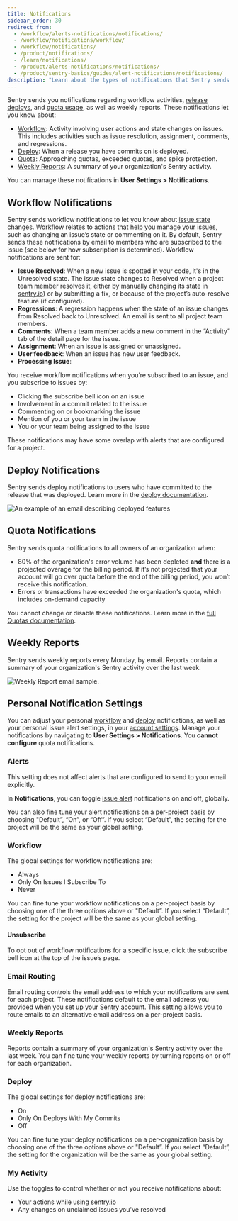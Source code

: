 ```yaml
---
title: Notifications
sidebar_order: 30
redirect_from:
  - /workflow/alerts-notifications/notifications/
  - /workflow/notifications/workflow/
  - /workflow/notifications/
  - /product/notifications/
  - /learn/notifications/
  - /product/alerts-notifications/notifications/
  - /product/sentry-basics/guides/alert-notifications/notifications/
description: "Learn about the types of notifications that Sentry sends you, and how to manage them."
---
```


Sentry sends you notifications regarding workflow activities, [release deploys](/product/releases/), and [quota usage](/product/accounts/quotas/), as well as weekly reports. These notifications let you know about:

- [Workflow](#workflow-notifications): Activity involving user actions and state changes on issues. This includes activities such as issue resolution, assignment, comments, and regressions.
- [Deploy](#deploy-notifications): When a release you have commits on is deployed.
- [Quota](#quota-notifications): Approaching quotas, exceeded quotas, and spike protection.
- [Weekly Reports](#weekly-reports): A summary of your organization's Sentry activity.

You can manage these notifications in **User Settings > Notifications**.

## Workflow Notifications

Sentry sends workflow notifications to let you know about [issue state](/product/issues/states-triage/) changes. Workflow relates to actions that help you manage your issues, such as changing an issue’s state or commenting on it. By default, Sentry sends these notifications by email to members who are subscribed to the issue (see below for how subscription is determined). Workflow notifications are sent for:

- **Issue Resolved**: When a new issue is spotted in your code, it's in the Unresolved state. The issue state changes to Resolved when a project team member resolves it, either by manually changing its state in [sentry.io](https://sentry.io)) or by submitting a fix, or because of the project’s auto-resolve feature (if configured).
- **Regressions**: A regression happens when the state of an issue changes from Resolved back to Unresolved. An email is sent to all project team members.
- **Comments**: When a team member adds a new comment in the “Activity” tab of the detail page for the issue.
- **Assignment**: When an issue is assigned or unassigned.
- **User feedback**: When an issue has new user feedback. <!--add link here when the product side user feedback content is created-->
- **Processing Issue**: <!-- what does this mean even? -->

You receive workflow notifications when you’re subscribed to an issue, and you subscribe to issues by:

- Clicking the subscribe bell icon on an issue
- Involvement in a commit related to the issue
- Commenting on or bookmarking the issue
- Mention of you or your team in the issue
- You or your team being assigned to the issue

These notifications may have some overlap with alerts that are configured for a project.

## Deploy Notifications

Sentry sends deploy notifications to users who have committed to the release that was deployed. Learn more in the [deploy documentation](/product/releases/setup/#notify-sentry).

![An example of an email describing deployed features](deploy-emails.png)

## Quota Notifications

Sentry sends quota notifications to all owners of an organization when:

- 80% of the organization's error volume has been depleted **and** there is a projected overage for the billing period. If it’s not projected that your account will go over quota before the end of the billing period, you won’t receive this notification.
- Errors or transactions have exceeded the organization's quota, which includes on-demand capacity

You cannot change or disable these notifications. Learn more in the [full Quotas documentation](/product/accounts/quotas/).

## Weekly Reports
Sentry sends weekly reports every Monday, by email. Reports contain a summary of your organization's Sentry activity over the last week.

![Weekly Report email sample.](us-ereport.png)

## Personal Notification Settings

You can adjust your personal [workflow](#workflow) and [deploy](#deploy) notifications, as well as your personal issue alert settings, in your [account settings](https://sentry.io/settings/account/notifications/). Manage your notifications by navigating to **User Settings > Notifications**. You **cannot configure** quota notifications.

### Alerts

<Note>

This setting does not affect alerts that are configured to send to your email explicitly.

</Note>

In **Notifications**, you can toggle [issue alert](/product/alerts/alert-types/#issue-alerts) notifications on and off, globally.

You can also fine tune your alert notifications on a per-project basis by choosing "Default”, “On”, or “Off”. If you select “Default”, the setting for the project will be the same as your global setting.

### Workflow

The global settings for workflow notifications are:

- Always
- Only On Issues I Subscribe To
- Never

You can fine tune your workflow notifications on a per-project basis by choosing one of the three options above or "Default”. If you select “Default”, the setting for the project will be the same as your global setting.

#### Unsubscribe

To opt out of workflow notifications for a specific issue, click the subscribe bell icon at the top of the issue’s page.

### Email Routing

Email routing controls the email address to which your notifications are sent for each project. These notifications default to the email address you provided when you set up your Sentry account. This setting allows you to route emails to an alternative email address on a per-project basis.

### Weekly Reports

Reports contain a summary of your organization's Sentry activity over the last week. You can fine tune your weekly reports by turning reports on or off for each organization.

### Deploy

The global settings for deploy notifications are:

- On
- Only On Deploys With My Commits
- Off

You can fine tune your deploy notifications on a per-organization basis by choosing one of the three options above or "Default”. If you select “Default”, the setting for the organization will be the same as your global setting.

### My Activity
Use the toggles to control whether or not you receive notifications about:

- Your actions while using [sentry.io](https://sentry.io)
- Any changes on unclaimed issues you've resolved
